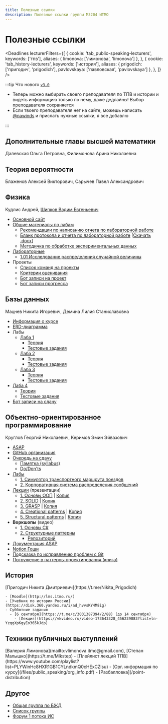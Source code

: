 ```yaml
---
title: Полезные ссылки
description: Полезные ссылки группы M3204 ИТМО
---
```


# Полезные ссылки


<Deadlines
  lecturerFilters={[
    {
      cookie: 'tab_public-speaking-lecturers',
      keywords: ['тпв'],
      aliases: {
        limonova:  ['лимонова', 'limonova']
      },
    },
    {
      cookie: 'tab_history-lecturers',
      keywords: ['история'],
      aliases: {
        prigodich: ['пригодич', 'prigodich'],
        pavlovskaya: ['павловская', 'pavlovskaya']
      },
    },
  ]}
/>


<AppInstall />


:::tip Что нового [`v3.0`](https://github.com/nawinds/m3204-links/releases/tag/v3.0)

- Теперь можно выбирать своего преподавателя по ТПВ и истории и видеть информацию только по нему, даже дедлайны! Выбор преподавателя сохраняется
- Если твоего преподавателя нет на сайте, можешь написать [@nawinds](https://t.me/nawinds) и прислать нужные ссылки, я все добавлю

:::

## Дополнительные главы высшей математики
Далевская Ольга Петровна, Филимонова Арина Николаевна


## Теория вероятности
Блаженов Алексей Викторович, Сарычев Павел Александрович


## Физика
Кудлис Андрей, [Шипков Вадим Евгеньевич](mailto:vadim.shipkov@metalab.ifmo.ru)

- [Основной сайт](https://study.physics.itmo.ru/)
- [Общие материалы по лабам](https://study.physics.itmo.ru/course/index.php?categoryid=3)
  - [Рекомендации по написанию отчета по лабораторной работе](https://study.physics.itmo.ru/pluginfile.php/51/coursecat/description/%D0%A0%D0%B5%D0%BA%D0%BE%D0%BC%D0%B5%D0%BD%D0%B4%D0%B0%D1%86%D0%B8%D0%B8%20%D0%BF%D0%BE%20%D0%BD%D0%B0%D0%BF%D0%B8%D1%81%D0%B0%D0%BD%D0%B8%D1%8E%20%D0%BE%D1%82%D1%87%D0%B5%D1%82%D0%B0%20%D0%BF%D0%BE%20%D0%BB%D0%B0%D0%B1%D0%BE%D1%80%D0%B0%D1%82%D0%BE%D1%80%D0%BD%D0%BE%D0%B9%20%D1%80%D0%B0%D0%B1%D0%BE%D1%82%D0%B5.pdf)
  - [Бланк протокола и отчета по лабораторной работе](https://study.physics.itmo.ru/pluginfile.php/51/coursecat/description/PhysLab_ITMO.pdf) [[Скачать .docx](https://study.physics.itmo.ru/pluginfile.php/51/coursecat/description/PhysLab_ITMO.docx)]
  - [Методичка по обработке экспериментальных данных](https://study.physics.itmo.ru/pluginfile.php/51/coursecat/description/%D0%9E%D0%91%D0%A0%D0%90%D0%91%D0%9E%D0%A2%D0%9A%D0%90_%D0%AD%D0%9A%D0%A1%D0%9F%D0%95%D0%A0%D0%98%D0%9C%D0%95%D0%9D%D0%A2%D0%90%D0%9B%D0%AC%D0%9D%D0%AB%D0%A5_%D0%94%D0%90%D0%9D%D0%9D%D0%AB%D0%A5.pdf)
- [Лабораторные](https://study.physics.itmo.ru/course/view.php?id=95)
  - [1.01 Исследование распределения случайной величины](https://study.physics.itmo.ru/course/section.php?id=1042)
- Проекты
  - [Список команд на проекты](https://docs.google.com/spreadsheets/d/1Gi68Y5K-MWl82ieMQW2jaStWNxzEKLnlf6PnVKHeNeI/edit?gid=0#gid=0)
  - [Критерии оценивания](https://t.me/fitipphysics_bot)
  - [Бот записи на проект](https://t.me/fitipphysics_bot)
  - [Бот записи прогресса](https://t.me/fitipphysicsprog_bot)


## Базы данных
Мацнев Никита Игоревич, Демина Лилия Станиславовна

- [Информация о курсе](https://info.sqlwars.ru)
- [ERD-диаграмма](https://dbdiagram.io/d/DB-ITMO-3sem-6701cbe6fb079c7ebd759379)
- Лабы
  - [Лаба 1](https://info.sqlwars.ru/laboratory_works/lab_work_1)
    - [Теория](https://info.sqlwars.ru/laboratory_works/lab_work_1/theory)
    - [Тестовые задания](https://info.sqlwars.ru/laboratory_works/lab_work_1/test_task)
  - [Лаба 2](https://info.sqlwars.ru/laboratory_works/lab_work_2)
    - [Теория](https://info.sqlwars.ru/laboratory_works/lab_work_2/theory)
    - [Тестовые задания](https://info.sqlwars.ru/laboratory_works/lab_work_2/test_task)
  - [Лаба 3](https://info.sqlwars.ru/laboratory_works/lab_work_3/)
    - [Теория](https://info.sqlwars.ru/laboratory_works/lab_work_3/theory)
    - [Тестовые задания](https://info.sqlwars.ru/laboratory_works/lab_work_3/test_task)
- [Лаба 4](https://info.sqlwars.ru/laboratory_works/lab_work_4/)
    - [Теория](https://info.sqlwars.ru/laboratory_works/lab_work_4/theory)
    - [Тестовые задания](https://info.sqlwars.ru/laboratory_works/lab_work_4/test_task)
- [Бот записи на сдачу](https://t.me/db_course_queue_bot)


## Объектно-ориентированное программирование
Круглов Георгий Николаевич, Керимов Эмин Эйвазович

- [ASAP](http://asap.itmo.space)
- [GitHub организация](https://github.com/is-oop-y28)
- [Очередь на сдачу](https://docs.google.com/spreadsheets/d/1IyU7pLBKrUuZOmWRZn3TRRSNiVgioEhnfAVIr4Qlh5g/edit?gid=495430876#gid=495430876)
  - [Памятка (syllabus)](https://github.com/is-oop-y28/.github/blob/master/profile/syllabus.md)
  - [Do/Don'ts](https://github.com/is-oop-y28/.github/blob/master/profile/do-donts.md)
- [Лабы](https://github.com/is-oop-y28/.github/tree/master/profile/labs)
  - [1. Симулятор транспортного маршрута поездов](https://github.com/is-oop-y28/.github/blob/master/profile/labs/lab-1.md)
  - [2. Корпоративная система распределения сообщений](https://github.com/is-oop-y28/.github/blob/master/profile/labs/lab-2.md)
- [Лекции](https://github.com/is-oop-y28/.github/tree/master/profile/lectures) (презентации)
  - [1. Основы ООП](https://github.com/is-oop-y28/.github/blob/master/profile/lectures/1-oop-basics-presentation.pdf) | [Копия](/files/oop/lectures/lecture1.pdf)
  - [2. SOLID](https://github.com/is-oop-y28/.github/blob/master/profile/lectures/2-solid.pdf) | [Копия](/files/oop/lectures/lecture2.pdf)
  - [3. GRASP](https://github.com/is-oop-y28/.github/blob/master/profile/lectures/3-grasp.pdf) | [Копия](/files/oop/lectures/lecture3.pdf)
  - [4. Creational patterns](https://github.com/is-oop-y28/.github/blob/master/profile/lectures/4-creational-patterns.pdf) | [Копия](/files/oop/lectures/lecture4.pdf)
  - [5. Structural patterns](https://github.com/is-oop-y28/.github/blob/master/profile/lectures/5-structural-patterns.pdf) | [Копия](/files/oop/lectures/lecture5.pdf)
- **Воркшопы** (видео)
  - [1. Основы C#](https://www.youtube.com/watch?v=Sh6IZzDRPjQ&t=1s)
  - [2. Структурные паттерны](https://youtu.be/ttuSozy1GCk)
    - [Репозиторий](https://github.com/is-oop-y28/workshop-2)
- [Документация ASAP](http://asap.itmo.space)
- [Notion Гоши](https://ronimizy.notion.site/GRASP-16fd762c0af84c94a53c31ef98cb8ec7)
- [Подсказка по исправлению проблем с Git](https://dangitgit.com/ru)
- [Погружение в паттерны проектирования (книга)](/files/oop/Погружение_в_паттерны_проектирования.pdf)


## История

<PersistentTabs groupId="history-lecturers" defaultValue="prigodich">
  <TabItem value="prigodich" label="Пригодич">
    [Пригодич Никита Дмитриевич](https://t.me/Nikita_Prigodich)

    - [Moodle](http://lms.itmo.ru/)
    - [Учебник по истории России](https://disk.360.yandex.ru/i/ad_hvvsKY4M8ig)
    - Субботние задания
      - [6 сентября](https://t.me/c/3031387394/2/88) (до 14 сентября)
        - [Лекция](https://vkvideo.ru/video-173643328_456239083?list=ln-YzqgXpKgyEo365kJdp)
  </TabItem>
  <TabItem value="pavlovskaya" label="Павловская">
    <EditPageLink filePath="/src/pages/index.mdx" linkText="Добавить информацию об этом курсе" deadlinesEdit={true} />
  </TabItem>
  <TabItem value="other" label="Другие">
    <EditPageLink filePath="/src/pages/index.mdx" linkText="Добавить информацию об этом курсе" deadlinesEdit={true} />
  </TabItem>

</PersistentTabs>

## Техники публичных выступлений

<PersistentTabs groupId="public-speaking-lecturers" defaultValue="limonova">
  <TabItem value="limonova" label="Лимонова">
      [Валерия Лимонова](mailto:vlimonova.itmo@gmail.com), [Степан Малышко](https://t.me/Mlkstep)
      - [Плейлист лекций ТПВ](https://www.youtube.com/playlist?list=PLYWinHc8HXR1GB1CYLndkmQ0cHExCZlsu)
      - [Орг. информация по курсу](/files/public_speaking/org_info.pdf)
      - [Разбалловка](/point-distribution)
  </TabItem>
  <TabItem value="other" label="Другие">
    <EditPageLink filePath="/src/pages/index.mdx" linkText="Добавить информацию об этом курсе" deadlinesEdit={true} />
  </TabItem>

</PersistentTabs>

## Другое

- [Общая группа по БЖД](https://vk.com/lifesafety_itmo)
- [Список группы](https://docs.google.com/spreadsheets/d/1uwENyA1gTMUT13ZMmX4g04JD_Yt046nxrjswlnWiIns/edit?usp=sharing)
- [Форум 1 потока ИС](https://t.me/+-vtPNsU8axxiZDVi)



<EditPageLink filePath="/src/pages/index.mdx" />
